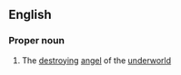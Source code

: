 ==English==

===Proper noun===
{{wikipedia}}
{{en-proper noun}}

# The [[destroying]] [[angel]] of the [[underworld]]